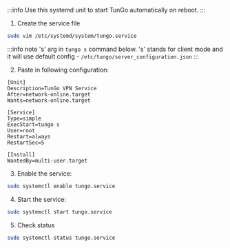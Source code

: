 :::info
Use this systemd unit to start TunGo automatically on reboot.
:::

1) Create the service file
```bash
sudo vim /etc/systemd/system/tungo.service
```

:::info
note 's' arg in `tungo s` command below.
's' stands for client mode and it will use default config - `/etc/tungo/server_configuration.json`
:::

2) Paste in following configuration:
```text
[Unit]
Description=TunGo VPN Service
After=network-online.target
Wants=network-online.target

[Service]
Type=simple
ExecStart=tungo s
User=root
Restart=always
RestartSec=5

[Install]
WantedBy=multi-user.target
```

3) Enable the service:
```bash
sudo systemctl enable tungo.service
```

4) Start the service:
```bash
sudo systemctl start tungo.service
```

5) Check status
```bash
sudo systemctl status tungo.service
```